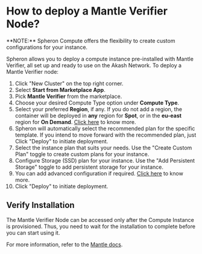 
# How to deploy a Mantle Verifier Node?

<Callout type="info">
  **NOTE:** Spheron Compute offers the flexibility to create custom
  configurations for your instance.
</Callout>

Spheron allows you to deploy a compute instance pre-installed with Mantle Verifier, all set up and ready to use on the Akash Network.
To deploy a Mantle Verifier node:

1. Click "New Cluster" on the top right corner.
2. Select **Start from Marketplace App**.
3. Pick **Mantle Verifier** from the marketplace.
4. Choose your desired Compute Type option under **Compute Type**.
5. Select your preferred **Region**, if any. If you do not add a region, the container will be deployed in **any** region for **Spot**, or in the **eu-east** region for **On Demand**. [Click here](/compute/cluster/#region) to know more.
6. Spheron will automatically select the recommended plan for the specific template. If you intend to move forward with the recommended plan, just Click "Deploy" to initiate deployment.
7. Select the instance plan that suits your needs. Use the "Create Custom Plan" toggle to create custom plans for your instance.
8. Configure Storage (SSD) plan for your instance. Use the "Add Persistent Storage" toggle to add persistent storage for your instance.
9. You can add advanced configuration if required. [Click here](/compute/cluster/#additional-configuration-1) to know more.
10. Click "Deploy" to initiate deployment.

## Verify Installation

The Mantle Verifier Node can be accessed only after the Compute Instance is provisioned.
Thus, you need to wait for the installation to complete before you can start using it.

For more information, refer to the [Mantle docs](https://docs.mantle.xyz/for-validators/deploy-a-node).

<Navigation name="Deploy Mantle Verifier" />
